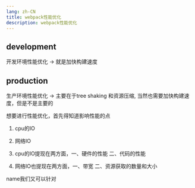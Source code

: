 ```yaml
---
lang: zh-CN
title: webpack性能优化
description: webpack性能优化
---
```


## development

开发环境性能优化 -> 就是加快构建速度

## production

生产环境性能优化 -> 主要在于tree shaking 和资源压缩, 当然也需要加快构建速度，但是不是主要的

想要进行性能优化，首先得知道影响性能的点
1. cpu的IO
2. 网络IO

1. cpu的IO提现在两方面，一、硬件的性能 二、代码的性能
2. 网络IO也提现在两方面，一、带宽 二、资源获取的数量和大小

name我们又可以针对